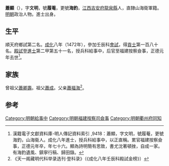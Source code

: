 {{Otheruses|other=名为萧文明的其他人物|萧文明}}

'''蕭顯'''（{{bd|1431年||1506年}}），字'''文明'''，號'''履菴'''，更號'''海釣'''，[[江西|江西]][[吉安府|吉安府]][[龍泉縣|龍泉縣]]人，直隸山海衛軍籍。[[明朝|明朝]]政治人物。進士出身。

== 生平 ==
順天府鄉試第二名。[[成化|成化]]八年（1472年），參加壬辰科[[會試|會試]]，得[[貢士|貢士]]第一百八十名。[[殿試|殿試]]登[[進士|進士]]第二甲第五十一名，授兵科給事中，后官至福建按察僉事，正德元年去世<ref>漢籍電子文獻資料庫-明人傳記資料索引 ,9418：蕭顯，字文明，號履菴，更號海釣，山海衞人。成化八年進士，授兵科給事中，以正直稱。累官福建按察僉事，正德元年卒，年七十六。顯為詩明簡有思致，書尤沈著頓挫，自成一家。有海釣遺風、鎮寧行稿、歸田錄。	</ref>。

== 家族 ==
曾祖父[[蕭卿壽|蕭卿壽]]。祖父[[蕭成|蕭成]]。父亲[[蕭福海|蕭福海]]<ref>《天一阁藏明代科举录选刊·登科录》（《成化八年壬辰科殿試金榜》）</ref>。

==参考==
{{reflist}}

{{成化八年壬辰科殿試金榜}}

{{Authority control}}

{{DEFAULTSORT:}}
[[Category:明朝給事中|Category:明朝給事中]]
[[Category:明朝福建按察司僉事|Category:明朝福建按察司僉事]]
[[Category:明朝衢州府同知|Category:明朝衢州府同知]]


{{明朝人物小作品}}